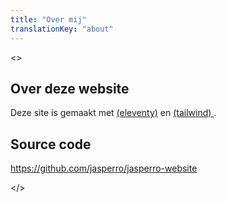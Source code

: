 ```yaml
---
title: "Over mij"
translationKey: "about"
---
```



<>
## Over deze website

Deze site is gemaakt met
<a href="https://11ty.dev/"><Sprite name='eleventy' class="inline w-8 h-8 m-0"/> (eleventy)</a>
en <a href="https://tailwindcss.com/"><Sprite name='tailwind' class="inline w-8 h-8 m-0"/> (tailwind) </a>.

## Source code

https://github.com/jasperro/jasperro-website

</>
